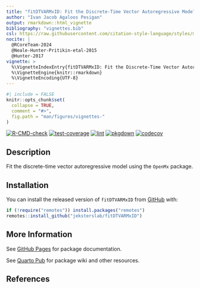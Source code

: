```yaml
---
title: "fitDTVARMxID: Fit the Discrete-Time Vector Autoregressive Model"
author: "Ivan Jacob Agaloos Pesigan"
output: rmarkdown::html_vignette
bibliography: "vignettes.bib"
csl: https://raw.githubusercontent.com/citation-style-language/styles/master/apa.csl
nocite: |
  @RCoreTeam-2024
  @Neale-Hunter-Pritikin-etal-2015
  @Hunter-2017
vignette: >
  %\VignetteIndexEntry{fitDTVARMxID: Fit the Discrete-Time Vector Autoregressive Model}
  %\VignetteEngine{knitr::rmarkdown}
  %\VignetteEncoding{UTF-8}
---
```


```r
#| include = FALSE
knitr::opts_chunk$set(
  collapse = TRUE,
  comment = "#>",
  fig.path = "man/figures/vignettes-"
)
```

<!-- badges: start -->
[![R-CMD-check](https://github.com/jeksterslab/fitDTVARMxID/workflows/R-CMD-check/badge.svg)](https://github.com/jeksterslab/fitDTVARMxID/actions)
[![test-coverage](https://github.com/jeksterslab/fitDTVARMxID/actions/workflows/test-coverage.yml/badge.svg)](https://github.com/jeksterslab/fitDTVARMxID/actions/workflows/test-coverage.yml)
[![lint](https://github.com/jeksterslab/fitDTVARMxID/actions/workflows/lint.yml/badge.svg)](https://github.com/jeksterslab/fitDTVARMxID/actions/workflows/lint.yml)
[![pkgdown](https://github.com/jeksterslab/fitDTVARMxID/actions/workflows/pkgdown-gh-pages.yml/badge.svg)](https://github.com/jeksterslab/fitDTVARMxID/actions/workflows/pkgdown-gh-pages.yml)
[![codecov](https://codecov.io/gh/jeksterslab/fitDTVARMxID/branch/main/graph/badge.svg)](https://codecov.io/gh/jeksterslab/fitDTVARMxID)
<!-- badges: end -->

## Description

Fit the discrete-time vector autoregressive model using the `OpenMx` package.

## Installation

You can install the released version of
`fitDTVARMxID`
from
[GitHub](https://github.com/jeksterslab/fitDTVARMxID) with:

```r
if (!require("remotes")) install.packages("remotes")
remotes::install_github("jeksterslab/fitDTVARMxID")
```

## More Information

See
[GitHub Pages](https://jeksterslab.github.io/fitDTVARMxID)
for package documentation.

See
[Quarto Pub](https://jeksterslab.quarto.pub/fitDTVARMxID)
for package wiki and other resources.

## References
